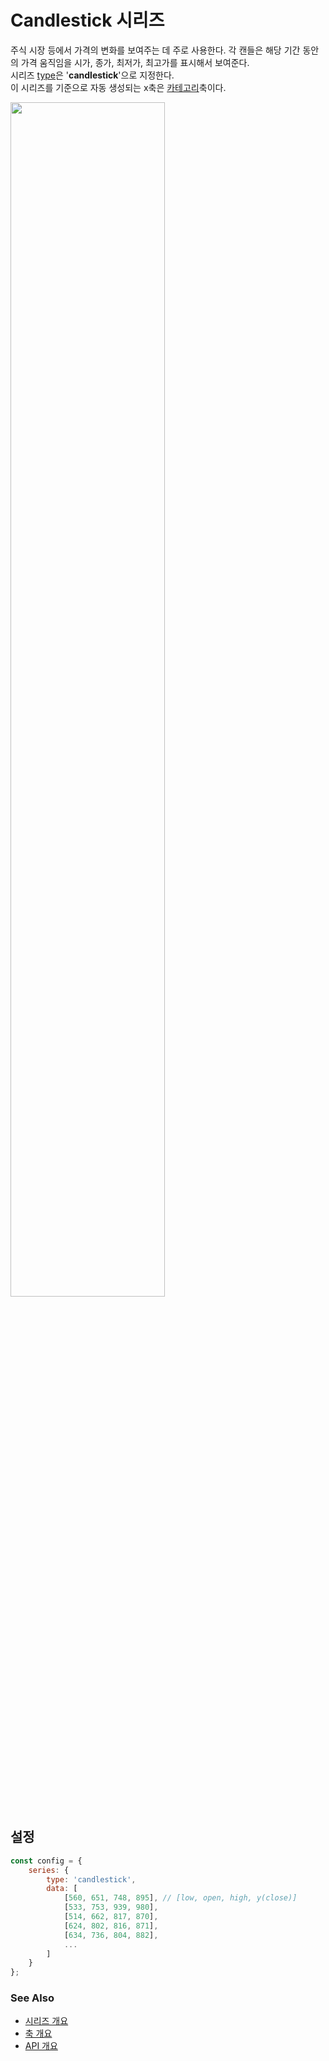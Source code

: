 # Candlestick 시리즈

주식 시장 등에서 가격의 변화를 보여주는 데 주로 사용한다.
각 캔들은 해당 기간 동안의 가격 움직임을 시가, 종가, 최저가, 최고가를 표시해서 보여준다.<br/>
시리즈 [type](/config/config/series#type)은 '**candlestick**'으로 지정한다.<br/>
이 시리즈를 기준으로 자동 생성되는 x축은 [카테고리](/config/config/xAxis/category)축이다.

<img src="/images/guide/series/candlestick-01.png" width="70%" class="border-img"/>

## 설정

```js
const config = {
    series: {
        type: 'candlestick',
        data: [
            [560, 651, 748, 895], // [low, open, high, y(close)]
            [533, 753, 939, 980],
            [514, 662, 817, 870],
            [624, 802, 816, 871],
            [634, 736, 804, 882],
            ...
        ]
    }
};
```

### See Also

- [시리즈 개요](/guide/series)
- [축 개요](/guide/axes)
- [API 개요](/docs)
